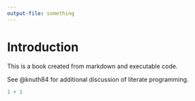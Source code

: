 ```yaml
---
output-file: something
---
```


# Introduction


This is a book created from markdown and executable code.

See @knuth84 for additional discussion of literate programming.

```r
1 + 1
```
